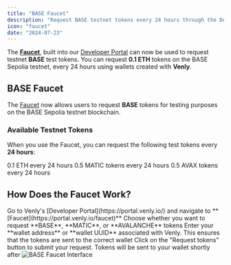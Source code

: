```yaml
---
title: "BASE Faucet"
description: "Request BASE testnet tokens every 24 hours through the Developer Portal"
icon: "faucet"
date: "2024-07-23"
---
```


The **[Faucet](https://portal.venly.io/faucet)**, built into our [Developer Portal](https://portal.venly.io/) can now be used to request testnet **BASE** test tokens. You can request **0.1 ETH** tokens on the BASE Sepolia testnet, every 24 hours using wallets created with **Venly**.

## BASE Faucet

The [Faucet](https://portal.venly.io/faucet) now allows users to request **BASE** tokens for testing purposes on the BASE Sepolia testnet blockchain.

### Available Testnet Tokens

When you use the Faucet, you can request the following test tokens every **24 hours**:

<CardGroup cols={3}>
  <Card title="BASE Sepolia" icon="b">
    0.1 ETH every 24 hours
  </Card>
  
  <Card title="Amoy Testnet" icon="m">
    0.5 MATIC tokens every 24 hours
  </Card>
  
  <Card title="Fuji Testnet" icon="mountain">
    0.5 AVAX tokens every 24 hours
  </Card>
</CardGroup>

## How Does the Faucet Work?

<Steps>
  <Step title="Navigate to Faucet">
    Go to Venly's [Developer Portal](https://portal.venly.io/) and navigate to **[Faucet](https://portal.venly.io/faucet)**
  </Step>
  
  <Step title="Choose Token">
    Choose whether you want to request **BASE**, **MATIC**, or **AVALANCHE** tokens
  </Step>
  
  <Step title="Enter Wallet Details">
    Enter your **wallet address** or **wallet UUID** associated with Venly. This ensures that the tokens are sent to the correct wallet
  </Step>
  
  <Step title="Request Tokens">
    Click on the "Request tokens" button to submit your request. Tokens will be sent to your wallet shortly after
  </Step>
</Steps>

<Frame caption="Request BASE testnet tokens">
  <img src="https://files.readme.io/3cfa3b7-image.png" alt="BASE Faucet Interface" />
</Frame>
